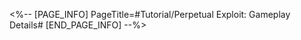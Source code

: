 <%-- [PAGE_INFO]
PageTitle=#Tutorial/Perpetual Exploit: Gameplay Details#
[END_PAGE_INFO] --%>
{{Tutorial
|sort      = 810401
|title     = Perpetual Exploit: Gameplay Details
|subtitle  = 
|type      = 
|about     = 
|image1    = Tutorial Perpetual Exploit Gameplay Details 1.png{{subst:void|<!--$UPLOAD:<<SpriteOutput/TutorialPic/TutorialPage_810401.png>-<Tutorial Perpetual Exploit Gameplay Details 1.png>>}}
|text1     = After any ally performs {{Color|h|nobold=1|consecutive actions}}, a large amount of Grit Value can be obtained.<br />Defeating enemies or {{Color|h|nobold=1|stopping enemy actions}} are all viable means to have allies continue to take action.
|image2    = Tutorial Perpetual Exploit Gameplay Details 2.png{{subst:void|<!--$UPLOAD:<<SpriteOutput/TutorialPic/TutorialPage_810401.png>-<Tutorial Perpetual Exploit Gameplay Details 2.png>>}}
|text2     = After characters cast their {{Color|h|nobold=1|Ultimates}}, their actions are Advanced Forward by {{Color|h|nobold=1|100%}}.<br />You can use Ultimates to make the same character act consecutively.
}}